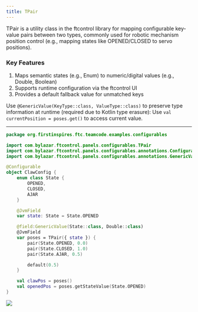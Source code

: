 ```yaml
---
title: TPair
---
```


TPair  is a utility class in the ftcontrol library for mapping configurable key-value pairs  between two types, commonly used for robotic mechanism position control (e.g., mapping states like OPENED/CLOSED to servo positions). 

### Key Features 
1. Maps semantic states  (e.g., Enum) to numeric/digital values  (e.g., Double, Boolean)
2. Supports runtime configuration  via the ftcontrol UI
3. Provides a default fallback value  for unmatched keys

Use `@GenericValue(KeyType::class, ValueType::class)` to preserve type information at runtime (required due to Kotlin type erasure):
Use `val currentPosition = poses.get()` to access current value.

---

```kotlin
package org.firstinspires.ftc.teamcode.examples.configurables

import com.bylazar.ftcontrol.panels.configurables.TPair
import com.bylazar.ftcontrol.panels.configurables.annotations.Configurable
import com.bylazar.ftcontrol.panels.configurables.annotations.GenericValue

@Configurable
object ClawConfig {
    enum class State {
        OPENED,
        CLOSED,
        AJAR
    }

    @JvmField
    var state: State = State.OPENED

    @field:GenericValue(State::class, Double::class)
    @JvmField
    var poses = TPair({ state }) {
        pair(State.OPENED, 0.0)
        pair(State.CLOSED, 1.0)
        pair(State.AJAR, 0.5)

        default(0.5)
    }

    val clawPos = poses()
    val openedPos = poses.getStateValue(State.OPENED)
}
```

<img src="/docs/tpair.png"/>